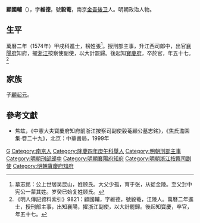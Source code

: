 {{明清人物信息框
| 姓名 = 顧國輔
| 原名 = 張國輔
| 圖片名稱= 
| 圖片大小 =
| 圖片說明 = 
| 最高職務 = 浙江按察司副使
| 國家 = 大明 
| 爵位 =
| 籍貫 = [[南直隸|直隸]][[蘇州府|蘇州府]][[崑山縣|崑山縣]]<br>南京[[金吾後卫|金吾後卫]]籍
| 族裔 = 
| 字號 = 字維德，號毅菴
| 諡號 =
| 出生日期 = 嘉靖十七年（1538年）
| 出生地點 =
| 逝世日期 = 萬曆二十二年（1594年）
| 逝世地點 =
| 墓葬 =
| 配偶 = 
| 親屬 = 子 [[顧起元|顧起元]]、[[顧起鳳|顧起鳳]]
| 出身 =
* 萬曆二年甲戌科進士出身
| 經歷 =
| 著作 = 
}}

'''顧國輔'''（{{bd|1538年||1594年||G顧}}），字'''維德'''，號'''毅菴'''，南京[[金吾後卫|金吾後卫]]人。明朝政治人物。

==生平==
萬曆二年（1574年）甲戌科進士，榜姓張<ref>墓志銘：公上世居吴昆山，姓顾氏。大父少孤，育于张，从徙金陵。至父封中宪公一蒙其姓。岁癸巳始复姓顾氏。</ref>。授刑部主事，升江西司郎中，出官[[襄陽府|襄陽府]]知府，擢[[浙江|浙江]]按察使副使，以大計罷歸。後起知[[寶慶府|寶慶府]]，卒於官，年五十七。<ref>《明人傳記資料索引》9821：顧國輔，字維德，號毅菴，江陵人。萬曆二年進士，授刑部主事，出知襄陽，擢浙江副使，以大計罷歸。後起知寶慶，卒官，年五十七。</ref>

== 家族 ==
子[[顧起元|顧起元]]。

==參考文獻==
{{reflist}}
*焦竑，《中憲大夫寶慶府知府前浙江按察司副使毅菴顧公墓志銘》，《焦氏澹園集·卷二十九》，北京：中華書局，1999年

{{萬曆二年甲戌科殿試金榜}}

{{Authority control}}
{{DEFAULTSORT:Gu顧}}
[[Category:顧姓|G]]
[[Category:南京人|Category:南京人]]
[[Category:隆慶四年庚午科舉人|Category:隆慶四年庚午科舉人]]
[[Category:明朝刑部主事|Category:明朝刑部主事]]
[[Category:明朝刑部郎中|Category:明朝刑部郎中]]
[[Category:明朝襄陽府知府|Category:明朝襄陽府知府]]
[[Category:明朝浙江按察司副使|Category:明朝浙江按察司副使]]
[[Category:明朝寶慶府知府|Category:明朝寶慶府知府]]